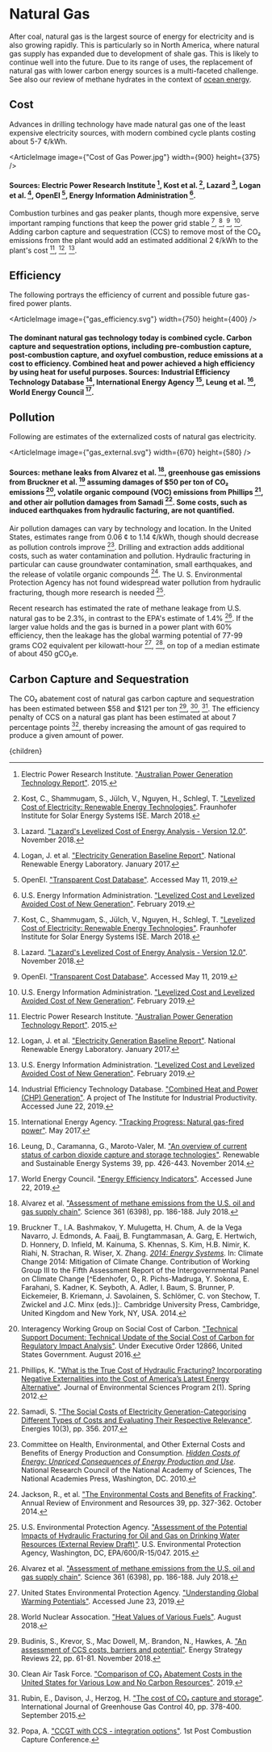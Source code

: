 



# Natural Gas

After coal, natural gas is the largest source of energy for electricity and is also growing rapidly. This is particularly so in North America, where natural gas supply has expanded due to development of shale gas. This is likely to continue well into the future. Due to its range of uses, the replacement of natural gas with lower carbon energy sources is a multi-faceted challenge. See also our review of methane hydrates in the context of [ocean energy](/energy/energy_production/mhk).

## Cost
Advances in drilling technology have made natural gas one of the least expensive electricity sources, with modern combined cycle plants costing about 5-7 ¢/kWh.

<ArticleImage image={"Cost of Gas Power.jpg"} width={900} height={375} />
#### Sources: Electric Power Research Institute [^6], Kost et al. [^11], Lazard [^12], Logan et al. [^14], OpenEI [^15], Energy Information Administration [^20].

Combustion turbines and gas peaker plants, though more expensive, serve important ramping functions that keep the power grid stable [^11], [^12], [^15], [^20]. Adding carbon capture and sequestration (CCS) to remove most of the CO₂ emissions from the plant would add an estimated additional 2 ¢/kWh to the plant's cost [^6], [^14], [^20].

## Efficiency
The following portrays the efficiency of current and possible future gas-fired power plants.

<ArticleImage image={"gas_efficiency.svg"} width={750} height={400} />
#### The dominant natural gas technology today is combined cycle. Carbon capture and sequestration options, including pre-combustion capture, post-combustion capture, and oxyfuel combustion, reduce emissions at a cost to efficiency. Combined heat and power achieved a high efficiency by using heat for useful purposes. Sources: Industrial Efficiency Technology Database [^7], International Energy Agency [^9], Leung et al. [^13], World Energy Council [^23].

## Pollution
Following are estimates of the externalized costs of natural gas electricity.

<ArticleImage image={"gas_external.svg"} width={670} height={580} />
#### Sources: methane leaks from Alvarez et al. [^1], greenhouse gas emissions from Bruckner et al. [^2] assuming damages of $50 per ton of CO₂ emissions [^8], volatile organic compound (VOC) emissions from Phillips [^16], and other air pollution damages from Samadi [^19]. Some costs, such as induced earthquakes from hydraulic facturing, are not quantified.

Air pollution damages can vary by technology and location. In the United States, estimates range from 0.06 ¢ to 1.14 ¢/kWh, though should decrease as pollution controls improve [^5]. Drilling and extraction adds additional costs, such as water contamination and pollution. Hydraulic fracturing in particular can cause groundwater contamination, small earthquakes, and the release of volatile organic compounds [^10]. The U. S. Environmental Protection Agency has not found widespread water pollution from hydraulic fracturing, though more research is needed [^21].

Recent research has estimated the rate of methane leakage from U.S. natural gas to be 2.3%, in contrast to the EPA's estimate of 1.4% [^1]. If the larger value holds and the gas is burned in a power plant with 60% efficiency, then the leakage has the global warming potential of 77-99 grams CO2 equivalent per kilowatt-hour [^22], [^24], on top of a median estimate of about 450 gCO₂e.

<TighterRegulationOnLeakageRatesSolution />
<ReplaceGasPeakerPlantsWithStorageSolution />

## Carbon Capture and Sequestration
The CO₂ abatement cost of natural gas carbon capture and sequestration has been estimated between $58 and $121 per ton [^3], [^4], [^18]. The efficiency penalty of CCS on a natural gas plant has been estimated at about 7 percentage points [^17], thereby increasing the amount of gas required to produce a given amount of power.





[^1]: Alvarez et al. ["Assessment of methane emissions from the U.S. oil and gas supply chain"](https://science.sciencemag.org/content/361/6398/186). Science 361 (6398), pp. 186-188. July 2018.

[^2]: Bruckner T., I.A. Bashmakov, Y. Mulugetta, H. Chum, A. de la Vega Navarro, J. Edmonds, A. Faaij, B. Fungtammasan, A. Garg, E. Hertwich, D. Honnery, D. Infield, M. Kainuma, S. Khennas, S. Kim, H.B. Nimir, K. Riahi, N. Strachan, R. Wiser, X. Zhang. [*2014: Energy Systems*](https://www.ipcc.ch/site/assets/uploads/2018/02/ipcc_wg3_ar5_chapter7.pdf). In: Climate Change 2014: Mitigation of Climate Change. Contribution of Working Group III to the Fifth Assessment Report of the Intergovernmental Panel on Climate Change [^Edenhofer, O., R. Pichs-Madruga, Y. Sokona, E. Farahani, S. Kadner, K. Seyboth, A. Adler, I. Baum, S. Brunner, P. Eickemeier, B. Kriemann, J. Savolainen, S. Schlömer, C. von Stechow, T. Zwickel and J.C. Minx (eds.)]:. Cambridge University Press, Cambridge, United Kingdom and New York, NY, USA. 2014.

[^3]: Budinis, S., Krevor, S., Mac Dowell, M,. Brandon, N., Hawkes, A. ["An assessment of CCS costs, barriers and potential"](https://www.sciencedirect.com/science/article/pii/S2211467X18300634). Energy Strategy Reviews 22, pp. 61-81. November 2018.

[^4]: Clean Air Task Force. ["Comparison of CO₂ Abatement Costs in the United States for Various Low and No Carbon Resources"](https://www.catf.us/resource/comparison-of-co2-abatement-costs-in-the-united-states-for-various-low-and-no-carbon-resources/). 2019.

[^5]: Committee on Health, Environmental, and Other External Costs and Benefits of Energy Production and Consumption. [*Hidden Costs of Energy: Unpriced Consequences of Energy Production and Use*](http://www.nap.edu/catalog.php?record_id=12794). National Research Council of the National Academy of Sciences, The National Academies Press, Washington, DC. 2010.

[^6]: Electric Power Research Institute. ["Australian Power Generation Technology Report"](http://www.co2crc.com.au/wp-content/uploads/2016/04/LCOE_Report_final_web.pdf). 2015.

[^7]: Industrial Efficiency Technology Database. ["Combined Heat and Power (CHP) Generation"](http://ietd.iipnetwork.org/content/combined-heat-and-power-chp-generation). A project of The Institute for Industrial Productivity. Accessed June 22, 2019.

[^8]: Interagency Working Group on Social Cost of Carbon. ["Technical Support Document: Technical Update of the Social Cost of Carbon for Regulatory Impact Analysis"](https://19january2017snapshot.epa.gov/sites/production/files/2016-12/documents/sc_co2_tsd_august_2016.pdf). Under Executive Order 12866, United States Government. August 2016.

[^9]: International Energy Agency. ["Tracking Progress: Natural gas-fired power"](https://www.iea.org/etp/tracking2017/naturalgas-firedpower/). May 2017.

[^10]: Jackson, R., et al. ["The Environmental Costs and Benefits of Fracking"](https://www.annualreviews.org/doi/abs/10.1146/annurev-environ-031113-144051). Annual Review of Environment and Resources 39, pp. 327-362. October 2014.

[^11]: Kost, C., Shammugam, S., Jülch, V., Nguyen, H., Schlegl, T. ["Levelized Cost of Electricity: Renewable Energy Technologies"](https://www.ise.fraunhofer.de/content/dam/ise/en/documents/publications/studies/EN2018_Fraunhofer-ISE_LCOE_Renewable_Energy_Technologies.pdf). Fraunhofer Institute for Solar Energy Systems ISE. March 2018.

[^12]: Lazard. ["Lazard's Levelized Cost of Energy Analysis - Version 12.0"](https://www.lazard.com/media/450784/lazards-levelized-cost-of-energy-version-120-vfinal.pdf). November 2018.

[^13]: Leung, D., Caramanna, G., Maroto-Valer, M. ["An overview of current status of carbon dioxide capture and storage technologies"](https://www.sciencedirect.com/science/article/pii/S1364032114005450). Renewable and Sustainable Energy Systems 39, pp. 426-443. November 2014.

[^14]: Logan, J. et al. ["Electricity Generation Baseline Report"](https://www.nrel.gov/docs/fy17osti/67645.pdf). National Renewable Energy Laboratory. January 2017.

[^15]: OpenEI. ["Transparent Cost Database"](https://openei.org/apps/TCDB/). Accessed May 11, 2019.

[^16]: Phillips, K. ["What is the True Cost of Hydraulic Fracturing? Incorporating Negative Externalities into the Cost of America’s Latest Energy Alternative"](https://pdfs.semanticscholar.org/1f82/17d07c8d1a20f529ba5c0d9d2a17f6bb2445.pdf). Journal of Environmental Sciences Program 2(1). Spring 2012.

[^17]: Popa, A. ["CCGT with CCS - integration options"](https://ieaghg.org/docs/General_Docs/PCCC1/Abstracts_Final/pccc1Abstract00055.pdf). 1st Post Combustion Capture Conference.

[^18]: Rubin, E., Davison, J., Herzog, H. ["The cost of CO₂ capture and storage"](https://www.sciencedirect.com/science/article/abs/pii/S1750583615001814). International Journal of Greenhouse Gas Control 40, pp. 378-400. September 2015.

[^19]: Samadi, S. ["The Social Costs of Electricity Generation-Categorising Different Types of Costs and Evaluating Their Respective Relevance"](https://www.mdpi.com/1996-1073/10/3/356). Energies 10(3), pp. 356. 2017.

[^20]: U.S. Energy Information Administration. ["Levelized Cost and Levelized Avoided Cost of New Generation"](https://www.eia.gov/outlooks/aeo/pdf/electricity_generation.pdf). February 2019.

[^21]: U.S. Environmental Protection Agency. ["Assessment of the Potential Impacts of Hydraulic Fracturing for Oil and Gas on Drinking Water Resources (External Review Draft)"](http://cfpub.epa.gov/ncea/hfstudy/recordisplay.cfm?deid=244651). U.S. Environmental Protection Agency, Washington, DC, EPA/600/R-15/047. 2015.

[^22]: United States Environmental Protection Agency. ["Understanding Global Warming Potentials"](https://www.epa.gov/ghgemissions/understanding-global-warming-potentials). Accessed June 23, 2019.

[^23]: World Energy Council. ["Energy Efficiency Indicators"](https://www.worldenergy.org/data/efficiency-indicators/). Accessed June 22, 2019.

[^24]: World Nuclear Assocation. ["Heat Values of Various Fuels"](http://www.world-nuclear.org/information-library/facts-and-figures/heat-values-of-various-fuels.aspx). August 2018.

  <Article 
    focusAreaUrl={focusAreaUrl} 
    hierarchy={hierarchy} 
    site={site}
  >
    {children}
  </Article>
